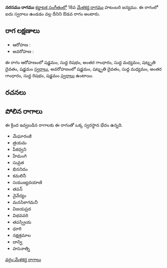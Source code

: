 {{Infobox ragam
	| name          	= నరసము
	| synonym	    	= 
	| mela          	= 
	| chakra        	= 
	| janaka        	= 
	| type          	= ఔడవ
	| arohanam      	= {{svaraC|S|R1|G3|M1|D3|S'}} 
	| avarohanam    	= {{svaraC|S'|D3|M1|G3|R1|S}}
	| jeeva         	=
	| chhaya        	=
	| nyasa         	=
	| vishesha      	= 
	| equivalent  		= 
}}
{{కర్ణాటక సంగీత రాగాలు}}
'''నరసము రాగము''' [[కర్ణాటక సంగీతం]]లో 18వ [[మేళకర్త రాగము]] హటంబరి జన్యము.  ఈ రాగంలో ఐదు స్వరాలు ఉండడం వల్ల దీనిని ఔడవ రాగం అంటారు.


==రాగ లక్షణాలు==


* ఆరోహణ : {{svaraC|S|R1|G3|M1|D3|S'}} 
* అవరోహణ : {{svaraC|S'|D3|M1|G3|R1|S}}

ఈ రాగం ఆరోహణంలో షడ్జమం, సుద్ద రిషభం, అంతర గాంధారం, సుద్ద మధ్యమం, షట్శృతి దైవతం, షడ్జమం [[స్వరాలు]], అవరోహణంలో షడ్జమం, షట్శృతి దైవతం, సుద్ద మధ్యమం, అంతర గాంధారం, సుద్ద రిషభం, షడ్జమం [[స్వరాలు]] ఉంటాయి.

==రచనలు==



==పోలిన రాగాలు==
ఈ క్రింద ఇవ్వబడిన రాగాలకు ఈ రాగంతో ఒక్క స్వరస్థాన భేదం ఉన్నది.
* మేఘారంజీ
* త్రయమ
* పీకధ్వని
* హేమంగి
* సువ్రత
* భిననిదం
* కమలినీ
* సయుజ్యదయాణి
* తపన్
* నైవేద్యం
* మనసికాగమనీ
* విజయప్రద
* విభవవరి
* తపస్ప్రియ
* ధూరి
* నక్షత్రమాల
* దాన్వి
* హసనాత్ని



[[వర్గం:మేళకర్త రాగాలు]]